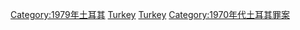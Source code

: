 {{Year by category
|m=1
|c=9
|d=7
|y=9
|cat=土耳其罪案
|sortkey=Turkey
|parent=土耳其各年罪案
|subcat=1979年各國罪案
}}

[[Category:1979年土耳其|Category:1979年土耳其]]
[[Category:1979年歐洲罪案|Turkey]]
[[Category:1979年亞洲罪案|Turkey]]
[[Category:1970年代土耳其罪案|Category:1970年代土耳其罪案]]